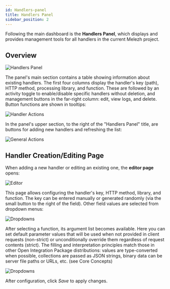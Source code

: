 ```yaml
---
id: Handlers-panel
title: Handlers Panel
sidebar_position: 2
---
```


Following the main dashboard is the **Handlers Panel**, which displays and provides management tools for all handlers in the current Melezh project.

## Overview

![Handlers Panel](../../../../static/img/Docs/Melezh/en/10.png)

The panel's main section contains a table showing information about existing handlers. The first four columns display the handler's key (path), HTTP method, processing library, and function. These are followed by an activity toggle to enable/disable specific handlers without deletion, and management buttons in the far-right column: edit, view logs, and delete. Button functions are shown in tooltips:

![Handler Actions](../../../../static/img/Docs/Melezh/en/11.png)

In the panel's upper section, to the right of the "Handlers Panel" title, are buttons for adding new handlers and refreshing the list:

![General Actions](../../../../static/img/Docs/Melezh/en/12.png)

## Handler Creation/Editing Page

When adding a new handler or editing an existing one, the **editor page** opens:

![Editor](../../../../static/img/Docs/Melezh/en/13.png)

This page allows configuring the handler's key, HTTP method, library, and function. The key can be entered manually or generated randomly (via the small button to the right of the field). Other field values are selected from dropdown menus:

![Dropdowns](../../../../static/img/Docs/Melezh/en/14.png)

After selecting a function, its argument list becomes available. Here you can set default parameter values that will be used when not provided in client requests (non-strict) or unconditionally override them regardless of request contents (strict). The filling and interpretation principles match those in other Open Integration Package distributions: values are type-converted when possible, collections are passed as JSON strings, binary data can be server file paths or URLs, etc. (see Core Concepts)

![Dropdowns](../../../../static/img/Docs/Melezh/en/15.png)

After configuration, click *Save* to apply changes.
